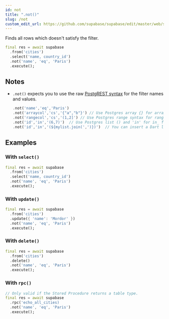 ```yaml
---
id: not
title: ".not()"
slug: /not
custom_edit_url: https://github.com/supabase/supabase/edit/master/web/spec/supabase_dart_v1_ref.yml
---
```



Finds all rows which doesn't satisfy the filter.


```dart
final res = await supabase
  .from('cities')
  .select('name, country_id')
  .not('name', 'eq', 'Paris')
  .execute();
```






## Notes

- `.not()` expects you to use the raw [PostgREST syntax](https://postgrest.org/en/stable/api.html#horizontal-filtering-rows) for the filter names and values.

  ```dart
  .not('name','eq','Paris')
  .not('arraycol','cs','{"a","b"}') // Use Postgres array {} for array column and 'cs' for contains.
  .not('rangecol','cs','(1,2]') // Use Postgres range syntax for range column.
  .not('id','in','(6,7)')  // Use Postgres list () and 'in' for in_ filter.
  .not('id','in','(${mylist.join(',')})')  // You can insert a Dart list array.
  ```










## Examples

### With `select()`



```dart
final res = await supabase
  .from('cities')
  .select('name, country_id')
  .not('name', 'eq', 'Paris')
  .execute();
```

### With `update()`



```dart
final res = await supabase
  .from('cities')
  .update({ 'name': 'Mordor' })
  .not('name', 'eq', 'Paris')
  .execute();
```

### With `delete()`



```dart
final res = await supabase
  .from('cities')
  .delete()
  .not('name', 'eq', 'Paris')
  .execute();
```

### With `rpc()`



```dart
// Only valid if the Stored Procedure returns a table type.
final res = await supabase
  .rpc('echo_all_cities)
  .not('name', 'eq', 'Paris')
  .execute();
```